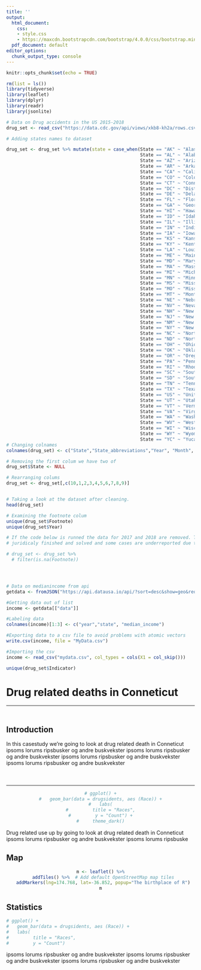 ```yaml
---
title: ''
output:
  html_document:
    css:
    - style.css
    - https://maxcdn.bootstrapcdn.com/bootstrap/4.0.0/css/bootstrap.min.css
  pdf_document: default
editor_options:
  chunk_output_type: console
---
```


```r
knitr::opts_chunk$set(echo = TRUE)
```

```r
rm(list = ls())
library(tidyverse)
library(leaflet)
library(dplyr)
library(readr)
library(jsonlite)

# Data on Drug accidents in the US 2015-2018
drug_set <- read_csv("https://data.cdc.gov/api/views/xkb8-kh2a/rows.csv?accessType=DOWNLOAD")

# Adding states names to dataset

drug_set <- drug_set %>% mutate(state = case_when(State == "AK" ~ "Alaska",
                                                  State == "AL" ~ "Alabama",
                                                  State == "AZ" ~ "Arizona",
                                                  State == "AR" ~ "Arkansas",
                                                  State == "CA" ~ "California",
                                                  State == "CO" ~ "Colorado",
                                                  State == "CT" ~ "Connecticut",
                                                  State == "DC" ~ "District of Columbia",
                                                  State == "DE" ~ "Delaware",
                                                  State == "FL" ~ "Florida",
                                                  State == "GA" ~ "Georgia",
                                                  State == "HI" ~ "Hawaii",
                                                  State == "ID" ~ "Idaho",
                                                  State == "IL" ~ "Illinois",
                                                  State == "IN" ~ "Indiana",
                                                  State == "IA" ~ "Iowa",
                                                  State == "KS" ~ "Kansas",
                                                  State == "KY" ~ "Kentucky",
                                                  State == "LA" ~ "Louisiana",
                                                  State == "ME" ~ "Maine",
                                                  State == "MD" ~ "Maryland",
                                                  State == "MA" ~ "Massachusetts",
                                                  State == "MI" ~ "Michigan",
                                                  State == "MN" ~ "Minnesota",
                                                  State == "MS" ~ "Mississippi",
                                                  State == "MO" ~ "Missouri",
                                                  State == "MT" ~ "Montana",
                                                  State == "NE" ~ "Nebraska",
                                                  State == "NV" ~ "Nevada",
                                                  State == "NH" ~ "New Hampshire",
                                                  State == "NJ" ~ "New Jersey",
                                                  State == "NM" ~ "New Mexico",
                                                  State == "NY" ~ "New York",
                                                  State == "NC" ~ "North Carolina",
                                                  State == "ND" ~ "North Dakota",
                                                  State == "OH" ~ "Ohio",
                                                  State == "OK" ~ "Oklahoma",
                                                  State == "OR" ~ "Oregon",
                                                  State == "PA" ~ "Pennsylvania",
                                                  State == "RI" ~ "Rhode Island",
                                                  State == "SC" ~ "South Carolina",
                                                  State == "SD" ~ "South Dakota",
                                                  State == "TN" ~ "Tennessee",
                                                  State == "TX" ~ "Texas",
                                                  State == "US" ~ "United States of America federal state",
                                                  State == "UT" ~ "Utah",
                                                  State == "VT" ~ "Vermont",
                                                  State == "VA" ~ "Virginia", 
                                                  State == "WA" ~ "Washington",
                                                  State == "WV" ~ "West Virginia",
                                                  State == "WI" ~ "Wisconsin",
                                                  State == "WY" ~ "Wyoming",
                                                  State == "YC" ~ "Yucatan(MEX)"))
# Changing colnames 
colnames(drug_set) <- c("State","State_abbreviations","Year", "Month", "Indicator", "Deaths", "Predicted_Value", "Percent_complete", "Percent_pending_investigation","Footnote","State_name")

# Removing the first colum we have two of                                                                       
drug_set$State <- NULL

# Rearranging colums 
drug_set <- drug_set[,c(10,1,2,3,4,5,6,7,8,9)]


# Taking a look at the dataset after cleaning. 
head(drug_set)

# Examining the footnote colum
unique(drug_set$Footnote)
unique(drug_set$Year)

# If the code below is runned the data for 2017 and 2018 are removed. This is because the investigation on cases not are 
# juridicaly finished and solved and some cases are underreported due to incomplete data. We still want to use the data for 2017 and 2018.

# drug_set <- drug_set %>%
  # filter(is.na(Footnote))




# Data on medianincome from api
getdata <- fromJSON("https://api.datausa.io/api/?sort=desc&show=geo&required=income&sumlevel=state&year=all&where=geo%3A%5E04000US")

#Getting data out of list
income <- getdata[["data"]]

#Labeling data 
colnames(income)[1:3] <- c("year","state", "median_income")

#Exporting data to a csv file to avoid problems with atomic vectors
write.csv(income, file = "MyData.csv")

#Importing the csv
income <- read_csv("mydata.csv", col_types = cols(X1 = col_skip()))


```




```r
unique(drug_set$Indicator)


```



<!--Jumbotron -->



<div class="jumbotron jumbotron-fluid" id="background_div">
<h1 class = "text-center" >Drug related deaths in Conneticut</h1>




<!-- Introduction text -->
<div class = "container" id  = "introduction">
<hr style ="margin-bottom:10%;" />

  <h2 class = "text-center"> Introduction </h2>
  <p class = "text-center"> In this casestudy we're going to look at drug related death in Conneticut ipsoms lorums ripsbusker og andre buskvekster ipsoms lorums ripsbusker og andre buskvekster ipsoms lorums ripsbusker og andre buskvekster ipsoms lorums ripsbusker og andre buskvekster  </p> 
  
<hr style = margin-top:10% />




<!--Numbers -->
<div id="numbers">   
<div class="container-fluid" id="numbers_container">   

<div class="card">
<center>
```r
# ggplot() +
#   geom_bar(data = drugsidents, aes (Race)) +
#   labs(
#         title = "Races",
#         y = "Count") +
#     theme_dark()
```
</center>

<div class="card-body">
<p class="card-text text-center">Drug related use up by going to look at drug related death in Conneticut ipsoms lorums ripsbusker og andre buskvekster ipsoms lorums ripsbuske </p>
</div>
</div>




</div>
</div>



<!--Maps -->
<div class = "container" id  = "maps">
  <h2 class = "text-center"> Map </h2>

<center>
```r
m <- leaflet() %>%
  addTiles() %>%  # Add default OpenStreetMap map tiles
  addMarkers(lng=174.768, lat=-36.852, popup="The birthplace of R")
m
```
</center>





<!--Statistics -->


<div id ="stat">
<h2 class = "text-center"> Statistics </h2>

<div class="container-fluid" id="stat_container">   

<div class="col-md-6" id = "graph1">
```r
# ggplot() +
#   geom_bar(data = drugsidents, aes (Race)) +
#   labs(
#         title = "Races",
#         y = "Count") 

```
</div>


<div class="col-md-6" id = "textgraph">
<p> ipsoms lorums ripsbusker og andre buskvekster ipsoms lorums ripsbusker og andre buskvekster ipsoms lorums ripsbusker og andre buskvekster </p>
</div>


</div>
</div>









</div>


  






